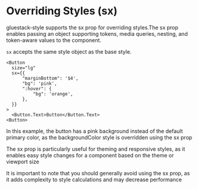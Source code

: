 
<Meta pageTitle="Overriding styles with sx | gluestack-style" description="The sx prop allows you to pass an object that supports tokens, media-queries, nesting and token-aware values to the component." />





# Overriding Styles (sx)

gluestack-style supports the sx prop for overriding styles.The sx prop enables passing an object supporting tokens, media queries, nesting, and token-aware values to the component.

`sx` accepts the same style object as the base style.

```tsx
<Button
  size="lg"
  sx={{
      "marginBottom": '$4',
      "bg": 'pink',
      ":hover": {
          "bg": 'orange',
      },
  }}
>
  <Button.Text>Button</Button.Text>
<Button>
```

In this example, the button has a pink background instead of the default primary color, as the backgroundColor style is overridden using the sx prop

The sx prop is particularly useful for theming and responsive styles, as it enables easy style changes for a component based on the theme or viewport size

It is important to note that you should generally avoid using the sx prop, as it adds complexity to style calculations and may decrease performance
